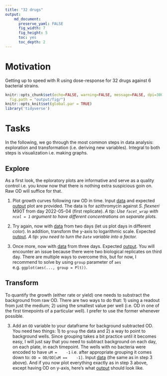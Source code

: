 ```yaml
---
title: "32 drugs"
output: 
    md_document:
      preserve_yaml: FALSE
      fig_width: 7
      fig_height: 5
      toc: yes
      toc_depth: 2
---
```


# Motivation

Getting up to speed with R using dose-response for 32 drugs against 6
bacterial strains.


```r
knitr::opts_chunk$set(echo=FALSE, warning=FALSE, message=FALSE, dpi=300, 
  fig.path = "output/fig/")
knitr::opts_knit$set(global.par = TRUE)
library('tidyverse')
```


# Tasks

In the following, we go through the most common steps in data analysis:
exploration and transformation (i.e. deriving new variables). Integral to both
steps is visualization i.e. making graphs.

## Explore

As a first look, the eploratory plots are informative and serve as a quality
control i.e. you know now that there is nothing extra suspicious goin on. Raw OD will suffice for that.

1. Plot growth curves following raw OD in time. Input
   [data](doc/tasks/01_dat.csv) and expected [output](doc/tasks/01_out.pdf)
   plot are provided. The data is for azithromycin against _S. flexneri_ M90T
   from day 2022-05-04 (first replicate). _A tip: Use `facet_wrap` with `ncol = 1` argument to have different concentrations on separate plots._

2. Try again, now with [data](doc/tasks/02_dat.csv) from two days (let us plot
   days in different color). In addition, transform the y-axis to logarithmic
   scale. Expected [output](doc/tasks/02_out.pdf). _A tip: you need to turn
   the `Date` variable into a factor._

3. Once more, now with [data](doc/tasks/03_dat.csv) from three days. Expected
   [output](doc/tasks/03_out.pdf). You will encounter an issue because there
   were two biological replicates on third day. There are multiple ways to
   overcome this, but for now, I recommend to solve by using `group` parameter 
   of `aes` e.g. `ggplot(aes(..., group = Plt))`.

## Transform

To quantify the growth (either rate or yield) one needs to substract the
background from raw OD. There are two ways to do that: 1) using a readout from
just the medium; 2) using the smallest value per well (i.e. OD in one of the
first timepoints of a particular well). I prefer to use the former whenever
possible.

3. Add an `OD` variable to your dataframe for background subtracted OD. You
   need two things: 1) to `group` the data and 2) a way to point to background
   wells. Since grouping takes a bit practice until it becomes easy, I will
   just say that you need to subtract background on each day, on each plate,
   in each timepoint. The wells with no bacteria were encoded to have `uM =
   -1` i.e. after appropriate grouping it comes down to: `OD = OD/OD[uM ==
   -1]`. Input [data](doc/tasks/03_dat.csv) (the same as in step 3 above).
   And if you now plot everything exactly as in step 3 above, except having OD on y-axis, here's what [output](doc/tasks/04_out.pdf) should look like.


